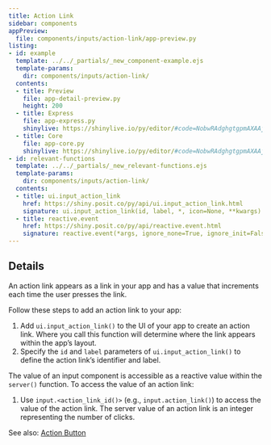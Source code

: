 ```yaml
---
title: Action Link
sidebar: components
appPreview:
  file: components/inputs/action-link/app-preview.py
listing:
- id: example
  template: ../../_partials/_new_component-example.ejs
  template-params:
    dir: components/inputs/action-link/
  contents:
  - title: Preview
    file: app-detail-preview.py
    height: 200
  - title: Express
    file: app-express.py
    shinylive: https://shinylive.io/py/editor/#code=NobwRAdghgtgpmAXAAjFADugdOgnmAGlQGMB7CAFzkqVQGJkAxASQA0BZAURQCU4B3AE4BLKsigBncRGScAHukFwJUjOgA6EAGaDSMZBIAWwiLmTCY6UoIrIAgpiJKoxCsIBucJ9QAmcQUQArsKammoA+sHIALzIwThQAOZw4VoANsE+ABSayHlxwlgm6IEU4S5u5OFpJgDWOWiuwlU1ELXqhMgddk3kHQCURHQAPMO5+fGkpSVlVHIUDWSBlP4Dmv2hEH5aBv6eglnFpURTFDNEEsoSzRD9iON5AAJKW-5YcwsbMvnPcBUecCwcE8lEOEBmWH+LTqX3yyG2yCWKwOdwecOQSgogUEMi0HRARwokN6EGqdSy-QAvh1NmoYvZMFkIsELnt-F9OmAKLh0AgUFy4PMwJSALpAA
  - title: Core
    file: app-core.py
    shinylive: https://shinylive.io/py/editor/#code=NobwRAdghgtgpmAXAAjFADugdOgnmAGlQGMB7CAFzkqVQDMAnUmZAZwAsBLCXZTmdKQYVkAQUxEGcKMQqcAbnEnUAJnAZEArpwA6EPRnQB9bcgC8ybTigBzOEboAbbSoAUe5J8ucs3dJoojGTlyI0duAGt3NFlOUPCICJ1CZGTRWPJkgEoiAGIAHnyPLytSAP9AqgAPCmiyTUp1bL0svT01OjZ1RQZXPwCiMooKolY4VlY4iCzEYs8AASkINQYsatrWiC9kRelYxSw4RUo+iAqsYKmwyM3tjuR6xt6Zue3kKQpNBi26ZJB+igXDIQa6JVxZAC+yTa0Ew5jEmFchhMnFG3XUmxSYAouHQCBQ2LgNTAEIAukA
- id: relevant-functions
  template: ../../_partials/_new_relevant-functions.ejs
  template-params:
    dir: components/inputs/action-link/
  contents:
  - title: ui.input_action_link
    href: https://shiny.posit.co/py/api/ui.input_action_link.html
    signature: ui.input_action_link(id, label, *, icon=None, **kwargs)
  - title: reactive.event
    href: https://shiny.posit.co/py/api/reactive.event.html
    signature: reactive.event(*args, ignore_none=True, ignore_init=False)
---
```


:::{#example}
:::

:::{#relevant-functions}
:::

## Details

An action link appears as a link in your app and has a value that increments each time the user presses the link.

Follow these steps to add an action link to your app:

  1. Add `ui.input_action_link()` to the UI of your app to create an action link. Where you call this function will determine where the link appears within the app's layout.
  2. Specify the `id` and `label` parameters of `ui.input_action_link()` to define the action link's identifier and label.

The value of an input component is accessible as a reactive value within the `server()` function. To access the value of an action link:

  1.  Use `input.<action_link_id()>` (e.g., `input.action_link()`) to access the value of the action link. The server value of an action link is an integer representing the number of clicks.

See also: [Action Button](../action-button/index.qmd)
